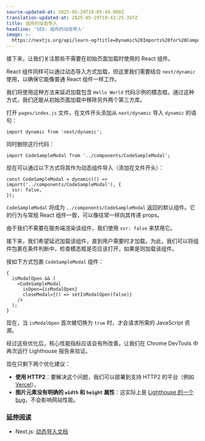 ```yaml
---
source-updated-at: 2025-05-29T18:05:49.000Z
translation-updated-at: 2025-05-29T19:43:25.397Z
title: 组件的动态导入
headline: 'SEO: 组件的动态导入'
image: >-
  https://nextjs.org/api/learn-og?title=Dynamic%20Imports%20for%20Components&amp;chapter=26
---
```


接下来，让我们关注那些不需要在初始页面加载时使用的 React 组件。

React 组件同样可以通过动态导入方式加载，但这里我们需要结合 `next/dynamic` 使用，以确保它能像普通 React 组件一样工作。

我们将使用这种方法来延迟加载包含 `Hello World` 代码示例的模态框。通过这种方式，我们还能从初始页面加载中移除另外两个第三方库。

打开 `pages/index.js` 文件，在文件开头添加从 `next/dynamic` 导入 `dynamic` 的语句：

```
import dynamic from 'next/dynamic';
```

同时删除这行代码：

```
import CodeSampleModal from '../components/CodeSampleModal';
```

现在可以通过以下方式将其作为动态组件导入（添加在文件开头）：

```
const CodeSampleModal = dynamic(() => import('../components/CodeSampleModal'), {
  ssr: false,
});
```

`CodeSampleModal` 将成为 `../components/CodeSampleModal` 返回的默认组件。它的行为与常规 React 组件一致，可以像往常一样向其传递 props。

由于我们不需要在服务端渲染该组件，我们使用 `ssr: false` 来禁用它。

接下来，我们希望延迟加载该组件，直到用户需要时才加载。为此，我们可以将组件包裹在条件判断中，检查模态框是否应该打开，如果是则加载该组件。

按如下方式包裹 `CodeSampleModal` 组件：

```
{
  isModalOpen && (
    <CodeSampleModal
      isOpen={isModalOpen}
      closeModal={() => setIsModalOpen(false)}
    />
  );
}
```

现在，当 `isModalOpen` 首次被切换为 `true` 时，才会请求所需的 JavaScript 资源。

经过这些优化后，核心性能指标应该会有所改善。让我们在 Chrome DevTools 中再次运行 Lighthouse 报告来验证。

现在只剩下两个优化建议：

*   **使用 HTTP2**：要解决这个问题，我们可以部署到支持 HTTP2 的平台（例如 [Vercel](https://www.vercel.com)）。
*   **图片元素没有明确的 `width` 和 `height` 属性**：这实际上是 [Lighthouse 的一个 bug](https://github.com/GoogleChrome/lighthouse/issues/11631)，不会影响网站性能。

### [延伸阅读](#further-reading)

*   Next.js: [动态导入文档](/docs/advanced-features/dynamic-import#basic-usage)